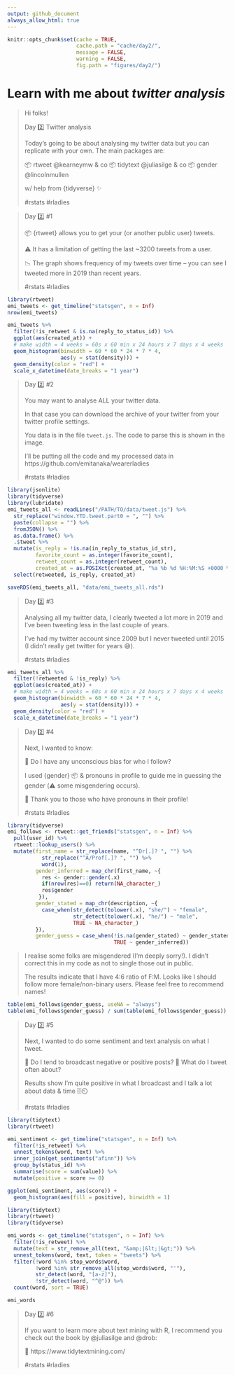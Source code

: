 ```yaml
---
output: github_document
always_allow_html: true
---
```



```r
knitr::opts_chunk$set(cache = TRUE,
                      cache.path = "cache/day2/",
                      message = FALSE,
                      warning = FALSE,
                      fig.path = "figures/day2/")
```

# Learn with me about *twitter analysis*



<blockquote>
Hi folks! 

Day 2️⃣ Twitter analysis  

Today's going to be about analysing my twitter data but you can replicate with your own.
The main packages are: 

📦 rtweet @kearneymw & co
📦 tidytext @juliasilge & co
📦 gender @lincolnmullen

w/ help from {tidyverse} ✨ 

#rstats #rladies

</blockquote>

<blockquote>

Day 2️⃣ #1

📦 {rtweet} allows you to get your (or another public user) tweets. 

⚠️ It has a limitation of getting the last ~3200 tweets from a user. 

📉 The graph shows frequency of my tweets over time -- you can see I tweeted more in 2019 than recent years. 

#rstats #rladies

</blockquote>

```r
library(rtweet)
emi_tweets <- get_timeline("statsgen", n = Inf)
nrow(emi_tweets)
```

```r
emi_tweets %>% 
  filter(!is_retweet & is.na(reply_to_status_id)) %>% 
  ggplot(aes(created_at)) +
  # make width = 4 weeks = 60s x 60 min x 24 hours x 7 days x 4 weeks
  geom_histogram(binwidth = 60 * 60 * 24 * 7 * 4,
                 aes(y = stat(density))) +
  geom_density(color = "red") +
  scale_x_datetime(date_breaks = "1 year")
```

<blockquote>

Day 2️⃣ #2

You may want to analyse ALL your twitter data. 

In that case you can download the archive of your twitter from your twitter profile settings.

You data is in the file `tweet.js`. The code to parse this is shown in the image. 

I'll be putting all the code and my processed data in https://github.com/emitanaka/wearerladies

#rstats #rladies

</blockquote>


```r
library(jsonlite)
library(tidyverse)
library(lubridate)
emi_tweets_all <- readLines("/PATH/TO/data/tweet.js") %>% 
  str_replace("window.YTD.tweet.part0 = ", "") %>% 
  paste(collapse = "") %>% 
  fromJSON() %>% 
  as.data.frame() %>% 
  .$tweet %>% 
  mutate(is_reply = !is.na(in_reply_to_status_id_str),
         favorite_count = as.integer(favorite_count),
         retweet_count = as.integer(retweet_count),
         created_at = as.POSIXct(created_at, "%a %b %d %H:%M:%S +0000 %Y", tz = "UTC")) %>% 
  select(retweeted, is_reply, created_at)

saveRDS(emi_tweets_all, "data/emi_tweets_all.rds")
```

<blockquote>

Day 2️⃣ #3

Analysing all my twitter data, I clearly tweeted a lot more in 2019 and l've been tweeting less in the last couple of years. 

I've had my twitter account since 2009 but I never tweeted until 2015 (I didn't really get twitter for years 😅). 

#rstats #rladies

</blockquote>

```r
emi_tweets_all %>% 
  filter(!retweeted & !is_reply) %>% 
  ggplot(aes(created_at)) +
  # make width = 4 weeks = 60s x 60 min x 24 hours x 7 days x 4 weeks
  geom_histogram(binwidth = 60 * 60 * 24 * 7 * 4,
                 aes(y = stat(density))) +
  geom_density(color = "red") +
  scale_x_datetime(date_breaks = "1 year")
```


<blockquote>

Day 2️⃣ #4

Next, I wanted to know:

🎯 Do I have any unconscious bias for who I follow?

I used {gender} 📦 & pronouns in profile to guide me in guessing the gender (⚠️ some misgendering occurs). 

🙏 Thank you to those who have pronouns in their profile!

#rstats #rladies


</blockquote>

```r
library(tidyverse)
emi_follows <- rtweet::get_friends("statsgen", n = Inf) %>% 
  pull(user_id) %>% 
  rtweet::lookup_users() %>% 
  mutate(first_name = str_replace(name, "^Dr[.]? ", "") %>% 
           str_replace("^A/Prof[.]? ", "") %>% 
           word(1),
         gender_inferred = map_chr(first_name, ~{
           res <- gender::gender(.x)
           if(nrow(res)==0) return(NA_character_)
           res$gender
          }),
         gender_stated = map_chr(description, ~{
           case_when(str_detect(tolower(.x), "she/") ~ "female",
                     str_detect(tolower(.x), "he/") ~ "male",
                     TRUE ~ NA_character_)
         }),
         gender_guess = case_when(!is.na(gender_stated) ~ gender_stated,
                                  TRUE ~ gender_inferred))
```

<blockquote>


I realise some folks are misgendered (I'm deeply sorry!). I didn't correct this in my code as not to single those out in public.

The results indicate that I have 4:6 ratio of F:M. Looks like I should follow more female/non-binary users. Please feel free to recommend names!


</blockquote>

```r
table(emi_follows$gender_guess, useNA = "always")
table(emi_follows$gender_guess) / sum(table(emi_follows$gender_guess))
```


<blockquote>

Day 2️⃣ #5

Next, I wanted to do some sentiment and text analysis on what I tweet.

🎯 Do I tend to broadcast negative or positive posts?
🎯 What do I tweet often about?

Results show I'm quite positive in what I broadcast and I talk a lot about data & time 🗄️⏲️

#rstats #rladies


</blockquote>


```r
library(tidytext)
library(rtweet)

emi_sentiment <- get_timeline("statsgen", n = Inf) %>% 
  filter(!is_retweet) %>% 
  unnest_tokens(word, text) %>% 
  inner_join(get_sentiments("afinn")) %>% 
  group_by(status_id) %>% 
  summarise(score = sum(value)) %>% 
  mutate(positive = score >= 0)

ggplot(emi_sentiment, aes(score)) + 
  geom_histogram(aes(fill = positive), binwidth = 1) 
```

```r
library(tidytext)
library(rtweet)
library(tidyverse)

emi_words <- get_timeline("statsgen", n = Inf) %>% 
  filter(!is_retweet) %>% 
  mutate(text = str_remove_all(text, "&amp;|&lt;|&gt;")) %>%
  unnest_tokens(word, text, token = "tweets") %>%
  filter(!word %in% stop_words$word,
         !word %in% str_remove_all(stop_words$word, "'"),
         str_detect(word, "[a-z]"),
         !str_detect(word, "^@")) %>% 
  count(word, sort = TRUE)

emi_words
```

<blockquote>

Day 2️⃣ #6

If you want to learn more about text mining with R, I recommend you check out the book by @juliasilge and @drob:

📖 https://www.tidytextmining.com/

#rstats #rladies

</blockquote>